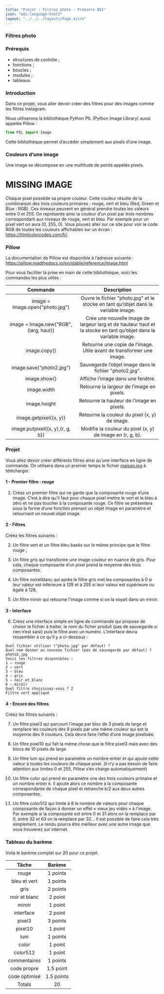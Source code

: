 ```yaml
---
title: "Projet : Filtres photo - Première NSI"
icon: "mdi:language-html5"
layout: "../../../layouts/Page.astro"
---
```


### Filtres photo

### Prérequis
- structures de contrôle ;
- fonctions ;
- boucles ;
- modules ;
- tableaux.

### Introduction

Dans ce projet, vous aller devoir créer des filtres pour des images comme les filtres Instagram.

Nous utiliserons la bibliothèque Python PIL (Python Image Library) aussi appelée Pillow :

```py
from PIL import Image
```

Cette bibliothèque permet d’accéder simplement aux pixels d’une image.

### Couleurs d’une image
Une image se décompose en une multitude de points appelés pixels.

# MISSING IMAGE

Chaque pixel possède sa propre couleur. Cette couleur résulte de la combinaison des trois couleurs primaires : rouge, vert et bleu (Red, Green et Blue : RGB). Ces niveaux peuvent en général prendre toutes les valeurs entre 0 et 255. On représente ainsi la couleur d’un pixel par trois nombres correspondant aux niveaux de rouge, vert et bleu. Par exemple pour un pixel vert on aura (0, 255, 0). Vous pouvez aller sur ce site pour voir le code RGB de toutes les couleurs affichables sur un écran : https://htmlcolorcodes.com/fr/.

### Pillow
La documentation de Pillow est disponible à l’adresse suivante : https://pillow.readthedocs.io/en/stable/reference/Image.html

Pour vous faciliter la prise en main de cette bibliothèque, voici les commandes les plus utiles :

| Commande | Description |
| :-: | :-: |
| image = Image.open("photo.jpg") | Ouvre le fichier "photo.jpg" et le stocke en tant qu’objet dans la variable image. |
| image = Image.new("RGB", (larg, haut)) | Crée une nouvelle image de largeur larg et de hauteur haut et la stocke en tant qu’objet dans la variable image. |
| image.copy() | Retourne une copie de l’image. Utile avant de transformer une image. |
| image.save("photo2.jpg") | Sauvegarde l’objet image dans le fichier "photo2.jpg". |
| image.show() | Affiche l’image dans une fenêtre. |
| image.width | Retourne la largeur de l’image en pixels. |
| image.height | Retourne la hauteur de l’image en pixels. |
| image.getpixel((x, y)) | Retourne la couleur du pixel (x, y) de image. |
| image.putpixel((x, y),(r, g, b)) | Modifie la couleur du pixel (x, y) de image en (r, g, b). |

### Projet
Vous allez devoir créer différents filtres ainsi qu’une interface en ligne de commande. On utilisera dans un premier temps le fichier [maison.jpg](maison.jpg) à télécharger.

#### 1 - Premier filtre : rouge
1) Créez un premier filtre qui ne garde que la composante rouge d’une image. C’est à dire qu’il faut pour chaque pixel mettre le vert et le bleu à zéro et ne pas toucher à la composante rouge. Ce filtre se présentera sous la forme d’une fonction prenant un objet Image en paramètre et retournant un nouvel objet image.

#### 2 - Filtres
Créez les filtres suivants :

2) Un filtre vert et un filtre bleu basés sur le même principe que le filtre rouge ;

3) Un filtre gris qui transforme une image couleur en nuance de gris. Pour cela, chaque composante d’un pixel prend la moyenne des trois composantes.

4) Un filtre noiretblanc qui après le filtre gris met les composantes à 0 si leur valeur est inférieure à 128 et à 255 si leur valeur est supérieure ou égale à 128.

5) Un filtre miroir qui retourne l’image comme si on la voyait dans un miroir.

#### 3 - Interface
6) Créez une interface simple en ligne de commande qui propose de choisir le fichier à traiter, le nom du ficher produit (pas de sauvegarde si rien n’est saisi) puis le filtre avec un numéro. L’interface devra ressembler à ce qu’il y a ci-dessous :

```
Quel fichier utiliser ("photo.jpg" par défaut) ?
Quel nom donner au nouveau fichier (pas de sauvegarde par défaut) ? photo2.jpg
Voici les filtres disponibles :
1 – rouge
2 – vert
3 – bleu
4 – gris
5 – noir_et_blanc
6 – miroir
Quel filtre choisissez-vous ? 2
Filtre vert appliqué
```

#### 4 - Encore des filtres
Créez les filtres suivants :

7) Un filtre pixel3 qui parcourt l’image par bloc de 3 pixels de large et remplace les couleurs des 9 pixels par une même couleur qui est la moyenne des 9 couleurs. Cela devra faire l’effet d’une image pixelisée.

8) Un filtre pixel10 qui fait la même chose que le filtre pixel3 mais avec des blocs de 10 pixels de large.

9) Un filtre lum qui prend en paramètre un nombre entier et qui ajoute cette valeur à toutes les couleurs de chaque pixel. (il n’y a pas besoin de faire attention aux limites 0 et 255, Pillow s’en charge automatiquement)

10) Un filtre color qui prend en paramètre une des trois couleurs primaire et un nombre entier k. Il ajoute alors ce nombre à la composante correspondante de chaque pixel et retranche k/2 aux deux autres composantes.

11) Un filtre color512 qui limite à 8 le nombre de valeurs pour chaque composante de façon à donner un effet « vieux jeu vidéo » à l'image. Par exemple si la composante est entre 0 et 31 alors on la remplace par 0, entre 32 et 63 on la remplace par 32… Il est possible de faire cela très simplement. Le rendu pourra être meilleur avec une autre image que vous trouverez sur internet.

### Tableau du barème
Voilà le barème complet sur 20 pour ce projet.

| Tâche | Barème |
| :-: | :-: |
| rouge | 1 points |
| bleu et vert | 1 points |
| gris | 2 points |
| noir et blanc | 2 point |
| miroir | 1 point |
| interface | 2 point |
| pixel3 | 3 points |
| pixel10 | 1 point |
| lum | 1 points |
| color | 1 point |
| color512 | 1 point |
| commentaires | 1 points |
| code propre | 1.5 point |
| code optimisé | 1.5 points |
| Totals | 20 |
